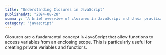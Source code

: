 ```yaml
---
title: "Understanding Closures in JavaScript"
publishedAt: "2024-08-28"
summary: "A brief overview of closures in JavaScript and their practical applications."
category: "javascript"
---
```


Closures are a fundamental concept in JavaScript that allow functions to access variables from an enclosing scope. This is particularly useful for creating private variables and functions.
